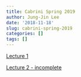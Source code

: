 ```yaml
---
title: Cabrini Spring 2019
author: Jung-Jin Lee
date: '2018-11-18'
slug: cabrini-spring-2019
categories: []
tags: []
---
```


[Lecture 1](/Cabrini_lectures/Cabrini_2019_Lecture_1.html)

[Lecture 2 - incomplete](/Cabrini_lectures/Cabrini_2019_Lecture_2.html)